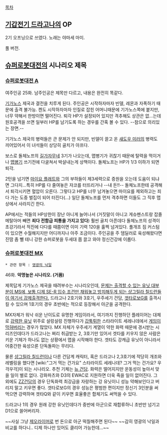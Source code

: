 [[목차]]
== [[기갑전기 드라고나]]의 OP ==
{{{#!html
<object width="420" height="315"><param name="movie" value="//www.youtube.com/v/PKFcY6GGAiE?version=3&amp;hl=ko_KR"></param><param name="allowFullScreen" value="true"></param><param name="allowscriptaccess" value="always"></param><embed src="//www.youtube.com/v/PKFcY6GGAiE?version=3&amp;hl=ko_KR" type="application/x-shockwave-flash" width="420" height="315" allowscriptaccess="always" allowfullscreen="true"></embed></object>
}}}
2기 오프닝으로 쓰였다. 노래는 야마세 마미.

{{{#!html
<object width="560" height="315"><param name="movie" value="//www.youtube.com/v/rV30TKZSgOU?version=3&amp;hl=ko_KR"></param><param name="allowFullScreen" value="true"></param><param name="allowscriptaccess" value="always"></param><embed src="//www.youtube.com/v/rV30TKZSgOU?version=3&amp;hl=ko_KR" type="application/x-shockwave-flash" width="560" height="315" allowscriptaccess="always" allowfullscreen="true"></embed></object>
}}}
풀 버전.
== [[슈퍼로봇대전]]의 시나리오 제목 ==
=== [[슈퍼로봇대전 A]] ===
여주인공 25화. 남주인공은 제목만 다르고, 내용은 완전히 똑같다. 

[[기가노스]] 제국과 결전을 치루게 된다. 주인공은 시작하자마자 빈델, 레몬과 자폭하기 때문에 출격 불가능. 켄도 시작하자마자 인질로 잡힌 어머니때문에 기가노스쪽에 붙지만, 너무 약해서 한방이면 떨어진다. 퇴각 HP가 설정되어 있지만 격추해도 상관은 없...는데 원호공격을 쓰면 일부러 HP를 남기도록 하는 경우를 간혹 볼 수 있다. --참으로 의리있는 장면.--

기가노스 제국의 병력들은 큰 문제가 안 되지만, 빈델이 끌고 온 [[섀도우 미러]]의 병력도 끼어있어서 이 녀석들이 상당히 골치가 아프다. 

보스로 돌체노프의 [[길가자무네]] 3기가 나오는데, 맵병기가 귀찮기 때문에 탈력을 먹이거나 [[맵병기]] 쓰기전에 다굴쳐서 박살내는게 상책이다. 돌체노프는 HP가 1/3 이하가 되면 퇴각.

2턴을 넘기면 [[마이요 플래트]]와 그의 부하들이 제3세력으로 증원을 오는데 도움이 되냐면 그다지...특히 HP를 다 줄여놓은 자코를 터뜨리거나 --내 돈!!-- 돌체노프한테 공격해서 퇴각시키면 혈압이 오른다. 그렇다고 HP를 너무 남겨놓으면 마이요를 제외하고는 죄다 가는 도중 벌집이 되어 터진다(...) 일단 돌체노프를 먼저 격추하면 이들도 그 직후 맵상에서 사라지긴 한다.

AP에서는 적들의 HP상한이 장난 아니게 늘어나서 (거짓말이 아니고 게슈펜스트랑 잡졸 메탈아머 빼면 '''죄다 전함급 피통을 가지고 있다''') 훨씬 골치 아픈데다 돌체노프의 성격이 초강기라서 적진에 다다를 때쯤이면 이미 기력 120을 훌쩍 넘겨있다. 풀개조 짐 커스텀이 있으면 수월해지지만 어디까지나 아주 조금이다. 주인공을 주 뎀딜러로 육성해왔다면 진땀 좀 뺄 테니 강한 슈퍼로봇을 두세대 쯤 끌고 와야 정신건강에 이롭다.
=== [[슈퍼로봇대전 MX]] ===
 * 관련 항목 : [[영광의 낙일]]

46화. '''악명높은 시나리오. (거품)'''

제목답게 기가노스 제국을 때려부수는 시나리오인데, [[함내청소요원|문제는 출격할 수 있는 유닛 대부분이 MS에, 보통 디제 SE-R 입수 조건만 채워놓고 방치해두게 되는 샹그릴라 칠드런들이 여기서 강제출격한다.]] 드라고나 2호기와 3호기, 우주세기 건담, [[겟타로보G]]를 출격시킬 수 있으며 1호기의 경우 초반에는 적으로 등장해서 아군을 공격한다. 

MX자체가 워낙 쉬운 난이도로 유명한 게임이라서, 여기까지 진행하던 플레이어는 대체로 [[제오라이머|강력한 유닛]] 위주로 설렁설렁 진행하다가 [[갑툭튀]]한 스타라이트 세레나데에서 [[멘탈붕괴|게임이 막혀버리는]] 경우가 많았다. MX 자체가 우주세기 계열이 약한 화력 때문에 경시받는 시리즈인데다가 드라고나는 쩌리 취급받는 2, 3호기만 있어서 겟타를 키우지 않은 사람은 키운 기체가 하나도 없는 상황에서 맵을 시작해야 한다. 겟타도 강캐급 유닛이 아니라서 어중간한 육성으론 단독돌파는 무리다. 

물론 [[샹그릴라 칠드런]]이나 다른 건담계 캐릭터, 혹은 드라고나 2,3호기에 적당히 개조와 레벨링을 했다면 [wiki:"그거 먹는 건가요" 스타라이트 세레나데? 그거 먹는 건가요? 우걱우걱]이 되는 시나리오. 추천 기체는 [[뉴 건담]]. 화력은 떨어지지만 운동성이 높아서 맞을 일이 별로 없다. 강화파츠와 D3의 EWAC로 지원하면 더욱 죽을 일이 없어진다. 그 외에도 [[ZZ건담]]의 경우 단독화력 최강급을 자랑하는 강 유닛이니 성능 약해보인다고 버리지 말고 키우면 좋다. 겟타로보G의 경우 성능은 평범한 편이지만 정신기 3인분을 써먹으면 강력하며 겟타Q와 같이 키우면 효율좋은 합체기도 써먹을 수 있다. 

드라고나 1의 경우 원래 강한 유닛인데다가 중반에 아군으로 재합류하니 초반만 넘기고 D1으로 쓸어버리자.

~~사실 그냥 [[제오라이머]]로 번 돈으로 아군 떡칠해주면 된다~~
~~감히 영광의 낙일과 비교를 하다니.. 디제 하나만 있어도 클리어 가능한데...~~
